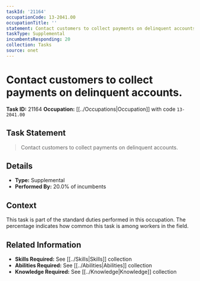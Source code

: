 ```yaml
---
taskId: '21164'
occupationCode: 13-2041.00
occupationTitle: ''
statement: Contact customers to collect payments on delinquent accounts.
taskType: Supplemental
incumbentsResponding: 20
collection: Tasks
source: onet
---
```

# Contact customers to collect payments on delinquent accounts.

**Task ID:** 21164
**Occupation:** [[../Occupations|Occupation]] with code `13-2041.00`

## Task Statement

> Contact customers to collect payments on delinquent accounts.

## Details

- **Type:** Supplemental
- **Performed By:** 20.0% of incumbents

## Context

This task is part of the standard duties performed in this occupation. The percentage indicates how common this task is among workers in the field.

## Related Information

- **Skills Required:** See [[../Skills|Skills]] collection
- **Abilities Required:** See [[../Abilities|Abilities]] collection
- **Knowledge Required:** See [[../Knowledge|Knowledge]] collection
